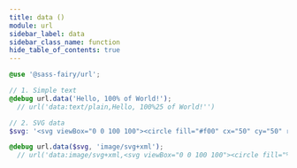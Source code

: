```yaml
---
title: data ()
module: url
sidebar_label: data
sidebar_class_name: function
hide_table_of_contents: true
---
```


<FieldDetails />

```scss
@use '@sass-fairy/url';

// 1. Simple text
@debug url.data('Hello, 100% of World!');
  // url('data:text/plain,Hello, 100%25 of World!'')

// 2. SVG data
$svg: '<svg viewBox="0 0 100 100"><circle fill="#f00" cx="50" cy="50" r="50"/></svg>';

@debug url.data($svg, 'image/svg+xml');
  // url('data:image/svg+xml,<svg viewBox="0 0 100 100"><circle fill="%23f00" cx="50" cy="50" r="50"/></svg>')
```
